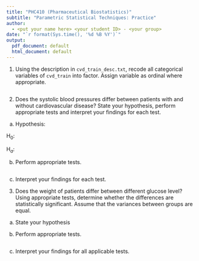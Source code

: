 ```yaml
---
title: "PHC410 (Pharmaceutical Biostatistics)"
subtitle: "Parametric Statistical Techniques: Practice"
author: 
  - <put your name here> <your student ID> - <your group>
date: "`r format(Sys.time(), '%d %B %Y')`"
output:
  pdf_document: default
  html_document: default
---
```



1. Using the description in `cvd_train_desc.txt`, recode all categorical variables of `cvd_train` into factor. Assign variable as ordinal where appropriate. 

```r

```

2. Does the systolic blood pressures differ between patients with and without cardiovascular disease? State your hypothesis, perform appropriate tests and interpret your findings for each test.

a) Hypothesis:  

H$_{0}$: 

H$_{a}$: 


b) Perform appropriate tests.

```r




```


c) Interpret your findings for each test. 





3. Does the weight of patients differ between different glucose level? Using appropriate tests, determine whether the differences are statistically significant. Assume that the variances between groups are equal. 

a) State your hypothesis 





b) Perform appropriate tests. 

```r


```


c) Interpret your findings for all applicable tests. 


